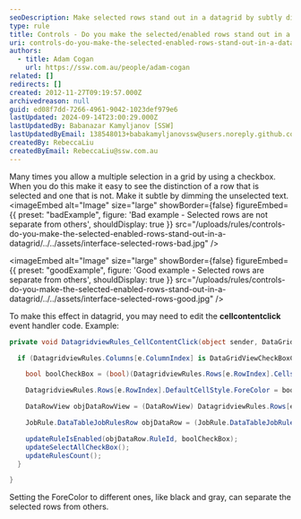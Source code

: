 ```yaml
---
seoDescription: Make selected rows stand out in a datagrid by subtly dimming unselected text.
type: rule
title: Controls - Do you make the selected/enabled rows stand out in a datagrid?
uri: controls-do-you-make-the-selected-enabled-rows-stand-out-in-a-datagrid
authors:
  - title: Adam Cogan
    url: https://ssw.com.au/people/adam-cogan
related: []
redirects: []
created: 2012-11-27T09:19:57.000Z
archivedreason: null
guid: ed08f7dd-7266-4961-9042-1023def979e6
lastUpdated: 2024-09-14T23:00:29.000Z
lastUpdatedBy: Babanazar Kamyljanov [SSW]
lastUpdatedByEmail: 138548013+babakamyljanovssw@users.noreply.github.com
createdBy: RebeccaLiu
createdByEmail: RebeccaLiu@ssw.com.au
---
```


Many times you allow a multiple selection in a grid by using a checkbox. When you do this make it easy to see the distinction of a row that is selected and one that is not. Make it subtle by dimming the unselected text.
<imageEmbed
  alt="Image"
  size="large"
  showBorder={false}
  figureEmbed={{
    preset: "badExample",
    figure: 'Bad example - Selected rows are not separate from others',
    shouldDisplay: true
  }}
  src="/uploads/rules/controls-do-you-make-the-selected-enabled-rows-stand-out-in-a-datagrid/../../assets/interface-selected-rows-bad.jpg"
/>

<imageEmbed
  alt="Image"
  size="large"
  showBorder={false}
  figureEmbed={{
    preset: "goodExample",
    figure: 'Good example - Selected rows are separate from others',
    shouldDisplay: true
  }}
  src="/uploads/rules/controls-do-you-make-the-selected-enabled-rows-stand-out-in-a-datagrid/../../assets/interface-selected-rows-good.jpg"
/>

To make this effect in datagrid, you may need to edit the **cellcontentclick** event handler code. Example:

```cs
private void DatagridviewRules_CellContentClick(object sender, DataGridViewCellEventArgs e) {

  if (DatagridviewRules.Columns[e.ColumnIndex] is DataGridViewCheckBoxColumn && e.ColumnIndex == 0 && e.RowIndex != -1) {

    bool boolCheckBox = (bool)(DatagridviewRules.Rows[e.RowIndex].Cells[e.ColumnIndex].Value);

    DatagridviewRules.Rows[e.RowIndex].DefaultCellStyle.ForeColor = boolCheckBox ? SystemColors.WindowText : SystemColors.ControlDark;

    DataRowView objDataRowView = (DataRowView) DatagridviewRules.Rows[e.RowIndex].DataBoundItem;

    JobRule.DataTableJobRulesRow objDataRow = (JobRule.DataTableJobRulesRow)(objDataRowView.Row);

    updateRuleIsEnabled(objDataRow.RuleId, boolCheckBox);
    updateSelectAllCheckBox();
    updateRulesCount();
  }

}
```

Setting the ForeColor to different ones, like black and gray, can separate the selected rows from others.
